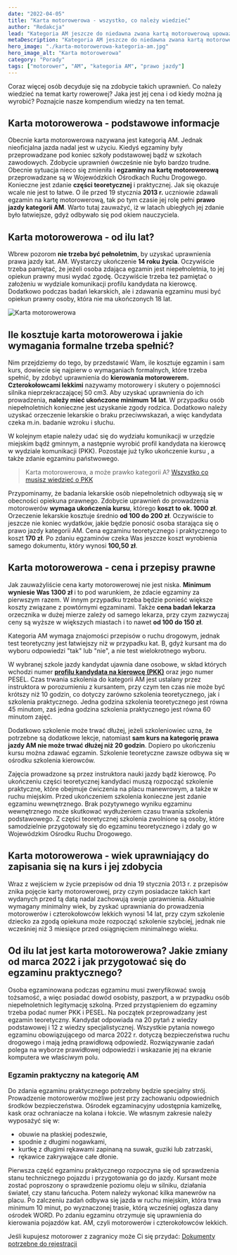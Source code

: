 ```yaml
---
date: "2022-04-05"
title: "Karta motorowerowa - wszystko, co należy wiedzieć"
author: "Redakcja"
lead: "Kategoria AM jeszcze do niedawna zwana kartą motorowerową upoważnia do prowadzenia pojazdów takich jak motorowery czy też skutery, przy czym trzeba pamiętać, że pojemność silnika nie może przekraczać 50 cm3."
metaDescription: "Kategoria AM jeszcze do niedawna zwana kartą motorowerową upoważnia do prowadzenia pojazdów takich jak motorowery czy też skutery."
hero_image: "./karta-motorowerowa-kategoria-am.jpg"
hero_image_alt: "Karta motorowerowa"
category: "Porady"
tags: ["motorower", "AM", "kategoria AM", "prawo jazdy"]
---
```

Coraz więcej osób decyduje się na zdobycie takich uprawnień. Co należy wiedzieć na temat karty rowerowej? Jaka jest jej cena i od kiedy można ją wyrobić? Poznajcie nasze kompendium wiedzy na ten temat.

## Karta motorowerowa - podstawowe informacje 
Obecnie karta motorowerowa nazywana jest kategorią AM. Jednak nieoficjalna jazda nadal jest w użyciu. Kiedyś egzaminy były przeprowadzane pod koniec szkoły podstawowej bądź w szkołach zawodowych. 
Zdobycie uprawnień ówcześnie nie było bardzo trudne. Obecnie sytuacja nieco się zmieniła i **egzaminy na kartę motorowerową** przeprowadzane są w Wojewódzkich Ośrodkach Ruchu Drogowego. Konieczne jest zdanie **części teoretycznej** i praktycznej. Jak się okazuje wcale nie jest to łatwe. O ile przed 19 stycznia **2013 r.** uczniowie zdawali egzamin na kartę motorowerową, tak po tym czasie jej rolę pełni **prawo jazdy kategorii AM**. 
Warto tutaj zauważyć, iż w latach ubiegłych jej zdanie było łatwiejsze, gdyż odbywało się pod okiem nauczyciela.          

## Karta motorowerowa - od ilu lat?
Wbrew pozorom **nie trzeba być pełnoletnim**, by uzyskać uprawnienia prawa jazdy kat. AM. Wystarczy ukończenie **14 roku życia**. Oczywiście trzeba pamiętać, że jeżeli osoba zdająca egzamin jest niepełnoletnia, to jej opiekun prawny musi wydać zgodę. Oczywiście trzeba też pamiętać o założeniu w wydziale komunikacji profilu kandydata na kierowcę. Dodatkowo podczas badań lekarskich, ale i zdawania egzaminu musi być opiekun prawny osoby, która nie ma ukończonych 18 lat.     

![Karta motorowerowa](./karta-motorowerowa-kategoria-am.jpg)

## Ile kosztuje karta motorowerowa i jakie wymagania formalne trzeba spełnić? 
Nim przejdziemy do tego, by przedstawić Wam, ile kosztuje egzamin i sam kurs, dowiecie się najpierw o wymaganiach formalnych, które trzeba spełnić, by zdobyć uprawnienia do **kierowania motorowerem. Czterokołowcami lekkimi** nazywamy motorowery i skutery o pojemności silnika nieprzekraczającej 50 cm3. Aby uzyskać uprawnienia do ich prowadzenia, **należy mieć ukończone minimum 14 lat**. W przypadku osób niepełnoletnich konieczne jest uzyskanie zgody rodzica. Dodatkowo należy uzyskać orzeczenie lekarskie o braku przeciwwskazań, a więc kandydata czeka m.in. badanie wzroku i słuchu. 

W kolejnym etapie należy udać się do wydziału komunikacji w urzędzie miejskim bądź gminnym, a następnie wyrobić profil kandydata na kierowcę w wydziale komunikacji (PKK). Pozostaje już tylko ukończenie kursu , a także zdanie egzaminu państwowego. 

> Karta motorowerowa, a może prawko kategorii A? [Wszystko co musisz wiedzieć o PKK](/porady/pkk-profil-kandydata-na-kierowce-jak-wyrobic-pytania-i-odpowiedzi/)

Przypominamy, że badania lekarskie osób niepełnoletnich odbywają się w obecności opiekuna prawnego. Zdobycie uprawnień do prowadzenia motorowerów **wymaga ukończenia kursu**, którego **koszt to ok. 1000 zł**. Orzeczenie lekarskie kosztuje średnio **od 100 do 200 zł**. Oczywiście to jeszcze nie koniec wydatków, jakie będzie ponosić osoba starająca się o prawo jazdy kategorii AM. Cena egzaminu teoretycznego i praktycznego to koszt **170 zł**. Po zdaniu egzaminów czeka Was jeszcze koszt wyrobienia samego dokumentu, który wynosi **100,50 zł**.            

## Karta motorowerowa - cena i przepisy prawne 
Jak zauważyliście cena karty motorowerowej nie jest niska. **Minimum wyniesie Was 1300 zł** i to pod warunkiem, że zdacie egzaminy za pierwszym razem. W innym przypadku trzeba będzie ponieść większe koszty związane z powtórnymi egzaminami. Także **cena badań lekarza** orzecznika w dużej mierze zależy od samego lekarza, przy czym zazwyczaj ceny są wyższe w większych miastach i to nawet **od 100 do 150 zł**. 

Kategoria AM wymaga znajomości przepisów o ruchu drogowym, jednak test teoretyczny jest łatwiejszy niż w przypadku kat. B, gdyż kursant ma do wyboru odpowiedzi "tak" lub "nie", a nie test wielokrotnego wyboru.

W wybranej szkole jazdy kandydat ujawnia dane osobowe, w skład których wchodzi numer **[profilu kandydata na kierowcę (PKK)](https://mototrips.pl/trening/pkk-profil-kandydata-na-kierowce/)** oraz jego numer PESEL. 
Czas trwania szkolenia do kategorii AM jest ustalany przez instruktora w porozumieniu z kursantem, przy czym ten czas nie może być krótszy niż 10 godzin, co dotyczy zarówno szkolenia teoretycznego, jak i szkolenia praktycznego. Jedna godzina szkolenia teoretycznego jest równa 45 minutom, zaś jedna godzina szkolenia praktycznego jest równa 60 minutom zajęć. 

Dodatkowo szkolenie może trwać dłużej, jeżeli szkoleniowiec uzna, że potrzebne są dodatkowe lekcje, natomiast **sam kurs na kategorię prawa jazdy AM nie może trwać dłużej niż 20 godzin**. Dopiero po ukończeniu kursu można zdawać egzamin. Szkolenie teoretyczne zawsze odbywa się w ośrodku szkolenia kierowców. 

Zajęcia prowadzone są przez instruktora nauki jazdy bądź kierowcę. Po ukończeniu części teoretycznej kandydaci muszą rozpocząć szkolenie praktyczne, które obejmuje ćwiczenia na placu manewrowym, a także w ruchu miejskim. Przed ukończeniem szkolenia konieczne jest zdanie egzaminu wewnętrznego. Brak pozytywnego wyniku egzaminu wewnętrznego może skutkować wydłużeniem czasu trwania szkolenia podstawowego. Z części teoretycznej szkolenia zwolnione są osoby, które samodzielnie przygotowały się do egzaminu teoretycznego i zdały go w Wojewódzkim Ośrodku Ruchu Drogowego.             

## Karta motorowerowa - wiek uprawniający do zapisania się na kurs i jej zdobycia
Wraz z wejściem w życie przepisów od dnia 19 stycznia 2013 r. z przepisów znika pojęcie karty motorowerowej, przy czym posiadacze takich kart wydanych przed tą datą nadal zachowują swoje uprawnienia. Aktualnie wymagany minimalny wiek, by zyskać uprawniania do prowadzenia motorowerów i czterokołowców lekkich wynosi 14 lat, przy czym szkolenie dziecko za zgodą opiekuna może rozpocząć szkolenie szybciej, jednak nie wcześniej niż 3 miesiące przed osiągnięciem minimalnego wieku.      

## Od ilu lat jest karta motorowerowa? Jakie zmiany od marca 2022 i jak przygotować się do egzaminu praktycznego? 
Osoba egzaminowana podczas egzaminu musi zweryfikować swoją tożsamość, a więc posiadać dowód osobisty, paszport, a w przypadku osób niepełnoletnich legitymację szkolną. Przed przystąpieniem do egzaminy trzeba podać numer PKK i PESEL. Na początek przeprowadzany jest egzamin teoretyczny. Kandydat odpowiada na 20 pytań z wiedzy podstawowej i 12 z wiedzy specjalistycznej. Wszystkie pytania nowego egzaminu obowiązującego od marca 2022 r. dotyczą bezpieczeństwa ruchu drogowego i mają jedną prawidłową odpowiedź. Rozwiązywanie zadań polega na wyborze prawidłowej odpowiedzi i wskazanie jej na ekranie komputera we właściwym polu. 

### Egzamin praktyczny na kategorię AM
Do zdania egzaminu praktycznego potrzebny będzie specjalny strój. Prowadzenie motorowerów możliwe jest przy zachowaniu odpowiednich środków bezpieczeństwa. Ośrodek egzaminacyjny udostępnia kamizelkę, kask oraz ochraniacze na kolana i łokcie. We własnym zakresie należy wyposażyć się w:
- obuwie na płaskiej podeszwie,
- spodnie z długimi nogawkami,
- kurtkę z długimi rękawami zapinaną na suwak, guziki lub zatrzaski,
- rękawice zakrywające całe dłonie.

Pierwsza część egzaminu praktycznego rozpoczyna się od sprawdzenia stanu technicznego pojazdu i przygotowania go do jazdy. Kursant może zostać poproszony o sprawdzenie poziomu oleju w silniku, działania świateł, czy stanu łańcucha. Potem należy wykonać kilka manewrów na placu. Po zalczeniu zadań odbywa się jazda w ruchu miejskim, która trwa minimum 10 minut, po wyznaczonej trasie, którą wcześniej ogłasza dany ośrodek WORD. Po zdaniu egzaminu otrzymuje się uprawnienia do kierowania pojazdów kat. AM, czyli motorowerów i czterokołowców lekkich.

Jeśli kupujesz motorower z zagranicy może Ci się przydać:
[Dokumenty potrzebne do rejestracji](/porady/dokumenty-potrzebne-do-rejestracji-motocykla-z-zagranicy/)